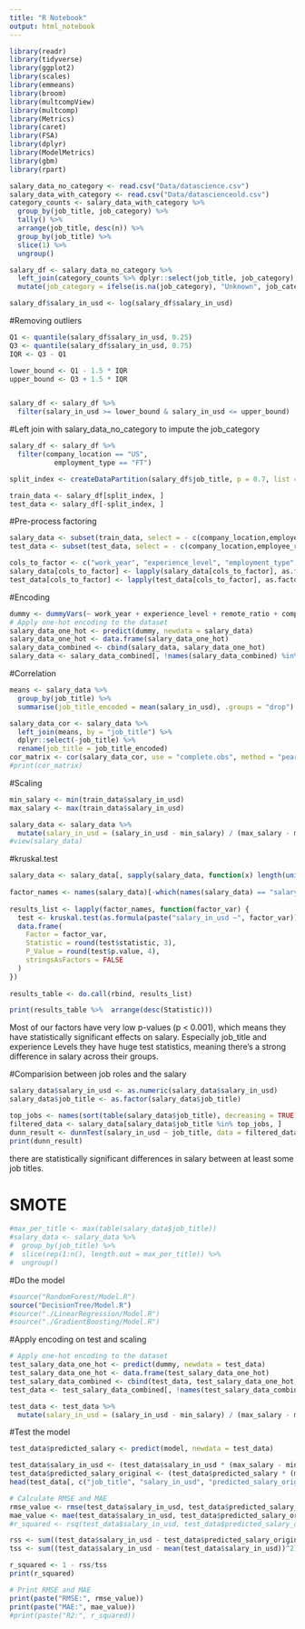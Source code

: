 ```yaml
---
title: "R Notebook"
output: html_notebook
---
```

```r
library(readr)
library(tidyverse)
library(ggplot2)
library(scales)
library(emmeans)
library(broom) 
library(multcompView)
library(multcomp) 
library(Metrics)
library(caret)
library(FSA)
library(dplyr)
library(ModelMetrics)
library(gbm)
library(rpart)
``` 

```r
salary_data_no_category <- read.csv("Data/datascience.csv")
salary_data_with_category <- read.csv("Data/datascienceold.csv") 
category_counts <- salary_data_with_category %>%
  group_by(job_title, job_category) %>%
  tally() %>%
  arrange(job_title, desc(n)) %>%
  group_by(job_title) %>%
  slice(1) %>%
  ungroup()

salary_df <- salary_data_no_category %>%
  left_join(category_counts %>% dplyr::select(job_title, job_category), by = "job_title") %>%
  mutate(job_category = ifelse(is.na(job_category), "Unknown", job_category)) 

salary_df$salary_in_usd <- log(salary_df$salary_in_usd)
```

#Removing outliers
```r
Q1 <- quantile(salary_df$salary_in_usd, 0.25)
Q3 <- quantile(salary_df$salary_in_usd, 0.75)
IQR <- Q3 - Q1

lower_bound <- Q1 - 1.5 * IQR
upper_bound <- Q3 + 1.5 * IQR


salary_df <- salary_df %>%
  filter(salary_in_usd >= lower_bound & salary_in_usd <= upper_bound)
```


#Left join with salary_data_no_category to impute the job_category
```r
salary_df <- salary_df %>%
  filter(company_location == "US",
           employment_type == "FT") 

split_index <- createDataPartition(salary_df$job_title, p = 0.7, list = FALSE)

train_data <- salary_df[split_index, ]
test_data <- salary_df[-split_index, ]
```


#Pre-process factoring 
```r
salary_data <- subset(train_data, select = - c(company_location,employee_residence,salary_currency,salary))
test_data <- subset(test_data, select = - c(company_location,employee_residence,salary_currency,salary))

cols_to_factor <- c("work_year", "experience_level", "employment_type", "job_title", "job_category", "remote_ratio", "company_size")
salary_data[cols_to_factor] <- lapply(salary_data[cols_to_factor], as.factor)
test_data[cols_to_factor] <- lapply(test_data[cols_to_factor], as.factor)
```


#Encoding
```r
dummy <- dummyVars(~ work_year + experience_level + remote_ratio + company_size + job_category, data = salary_data)
# Apply one-hot encoding to the dataset
salary_data_one_hot <- predict(dummy, newdata = salary_data)
salary_data_one_hot <- data.frame(salary_data_one_hot)
salary_data_combined <- cbind(salary_data, salary_data_one_hot)
salary_data <- salary_data_combined[, !names(salary_data_combined) %in% c("work_year", "experience_level", "employment_type",  "remote_ratio", "company_size","job_category")]
```


#Correlation
```r
means <- salary_data %>%
  group_by(job_title) %>%
  summarise(job_title_encoded = mean(salary_in_usd), .groups = "drop")

salary_data_cor <- salary_data %>%
  left_join(means, by = "job_title") %>%
  dplyr::select(-job_title) %>%
  rename(job_title = job_title_encoded)
cor_matrix <- cor(salary_data_cor, use = "complete.obs", method = "pearson")
#print(cor_matrix) 
```


#Scaling
```r
min_salary <- min(train_data$salary_in_usd)
max_salary <- max(train_data$salary_in_usd)

salary_data <- salary_data %>%
  mutate(salary_in_usd = (salary_in_usd - min_salary) / (max_salary - min_salary))
#view(salary_data)
```

#kruskal.test
```r
salary_data <- salary_data[, sapply(salary_data, function(x) length(unique(x)) > 1)]
 
factor_names <- names(salary_data)[-which(names(salary_data) == "salary_in_usd")]
 
results_list <- lapply(factor_names, function(factor_var) {
  test <- kruskal.test(as.formula(paste("salary_in_usd ~", factor_var)), data = salary_data)
  data.frame(
    Factor = factor_var,
    Statistic = round(test$statistic, 3),
    P_Value = round(test$p.value, 4),
    stringsAsFactors = FALSE
  )
})
 
results_table <- do.call(rbind, results_list) 

print(results_table %>%  arrange(desc(Statistic)))
```
Most of our factors have very low p-values (p < 0.001), which means they have statistically significant effects on salary. Especially job_title and experience Levels they have huge test statistics, meaning there's a strong difference in salary across their groups.

#Comparision between job roles and the salary
```r
salary_data$salary_in_usd <- as.numeric(salary_data$salary_in_usd)
salary_data$job_title <- as.factor(salary_data$job_title)

top_jobs <- names(sort(table(salary_data$job_title), decreasing = TRUE)[1:10])
filtered_data <- salary_data[salary_data$job_title %in% top_jobs, ]
dunn_result <- dunnTest(salary_in_usd ~ job_title, data = filtered_data, method = "bonferroni")
print(dunn_result) 
```

there are statistically significant differences in salary between at least some job titles.

# SMOTE
```r
#max_per_title <- max(table(salary_data$job_title))
#salary_data <- salary_data %>%
#  group_by(job_title) %>%
#  slice(rep(1:n(), length.out = max_per_title)) %>%
#  ungroup()
```


#Do the model
```r
#source("RandomForest/Model.R")
source("DecisionTree/Model.R")
#source("./LinearRegression/Model.R")
#source("./GradientBoosting/Model.R")
```

#Apply encoding on test and scaling
```r
# Apply one-hot encoding to the dataset
test_salary_data_one_hot <- predict(dummy, newdata = test_data)
test_salary_data_one_hot <- data.frame(test_salary_data_one_hot)
test_salary_data_combined <- cbind(test_data, test_salary_data_one_hot)
test_data <- test_salary_data_combined[, !names(test_salary_data_combined) %in% c("work_year", "experience_level", "employment_type",  "remote_ratio", "company_size","job_category")]

test_data <- test_data %>%
  mutate(salary_in_usd = (salary_in_usd - min_salary) / (max_salary - min_salary))

```


#Test the model
```r
test_data$predicted_salary <- predict(model, newdata = test_data)

test_data$salary_in_usd <- (test_data$salary_in_usd * (max_salary - min_salary)) + min_salary
test_data$predicted_salary_original <- (test_data$predicted_salary * (max_salary - min_salary)) + min_salary
head(test_data[, c("job_title", "salary_in_usd", "predicted_salary_original")])
```

```r
# Calculate RMSE and MAE
rmse_value <- rmse(test_data$salary_in_usd, test_data$predicted_salary_original)
mae_value <- mae(test_data$salary_in_usd, test_data$predicted_salary_original)
#r_squared <- rsq(test_data$salary_in_usd, test_data$predicted_salary_original)

rss <- sum((test_data$salary_in_usd - test_data$predicted_salary_original)^2)  # Residual Sum of Squares
tss <- sum((test_data$salary_in_usd - mean(test_data$salary_in_usd))^2)        # Total Sum of Squares

r_squared <- 1 - rss/tss
print(r_squared)

# Print RMSE and MAE
print(paste("RMSE:", rmse_value))
print(paste("MAE:", mae_value))
#print(paste("R2:", r_squared))
```


